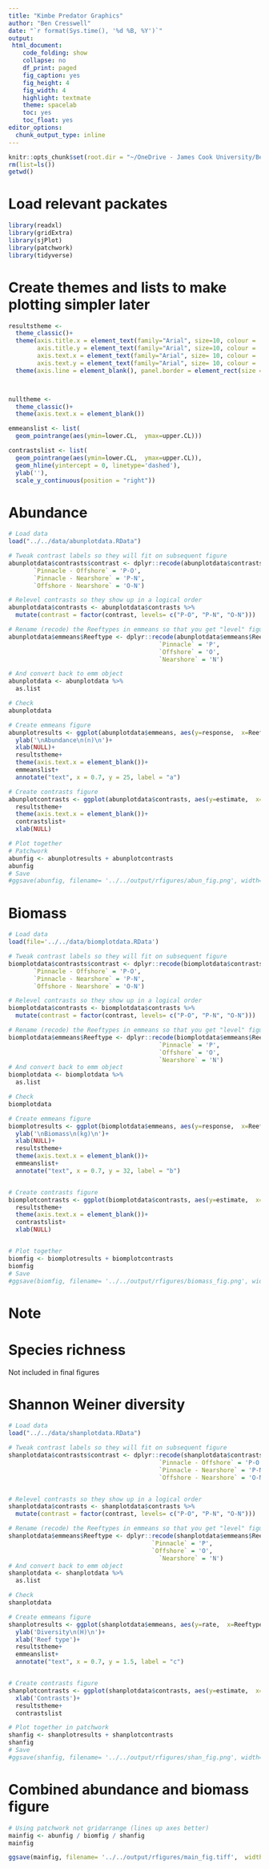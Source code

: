 ```yaml
---
title: "Kimbe Predator Graphics"
author: "Ben Cresswell"
date: "`r format(Sys.time(), '%d %B, %Y')`"
output: 
 html_document:
    code_folding: show
    collapse: no
    df_print: paged
    fig_caption: yes
    fig_height: 4
    fig_width: 4
    highlight: textmate
    theme: spacelab
    toc: yes
    toc_float: yes
editor_options: 
  chunk_output_type: inline
---
```


```r
knitr::opts_chunk$set(root.dir = "~/OneDrive - James Cook University/Ben PhD/Data & analysis/KimbePreds/", echo = TRUE)
rm(list=ls())
getwd()
```


# Load relevant packates
```r
library(readxl)
library(gridExtra)
library(sjPlot)
library(patchwork)
library(tidyverse)
```


# Create themes and lists to make plotting simpler later
```r
resultstheme <-
  theme_classic()+
  theme(axis.title.x = element_text(family="Arial", size=10, colour = 'black', vjust = -0.5),
        axis.title.y = element_text(family="Arial", size=10, colour = 'black', vjust=0),
        axis.text.x = element_text(family="Arial", size= 10, colour = 'black', angle=0, vjust = 0),
        axis.text.y = element_text(family="Arial", size= 10, colour = 'black'))+
  theme(axis.line = element_blank(), panel.border = element_rect(size = 1, fill = "transparent")) 



nulltheme <- 
  theme_classic()+
  theme(axis.text.x = element_blank())

emmeanslist <- list(
  geom_pointrange(aes(ymin=lower.CL,  ymax=upper.CL)))

contrastslist <- list(
  geom_pointrange(aes(ymin=lower.CL,  ymax=upper.CL)),
  geom_hline(yintercept = 0, linetype='dashed'),
  ylab(''),
  scale_y_continuous(position = "right"))
```


# Abundance
```r
# Load data
load("../../data/abunplotdata.RData")

# Tweak contrast labels so they will fit on subsequent figure
abunplotdata$contrasts$contrast <- dplyr::recode(abunplotdata$contrasts$contrast,
       `Pinnacle - Offshore` = 'P-O',
       `Pinnacle - Nearshore` = 'P-N',
       `Offshore - Nearshore` = 'O-N')

# Relevel contrasts so they show up in a logical order
abunplotdata$contrasts <- abunplotdata$contrasts %>% 
  mutate(contrast = factor(contrast, levels= c("P-O", "P-N", "O-N")))

# Rename (recode) the Reeftypes in emmeans so that you get "level" figures
abunplotdata$emmeans$Reeftype <- dplyr::recode(abunplotdata$emmeans$Reeftype,
                                          `Pinnacle` = 'P',
                                          `Offshore` = 'O',
                                          `Nearshore` = 'N')

# And convert back to emm object
abunplotdata <- abunplotdata %>% 
  as.list

# Check
abunplotdata

# Create emmeans figure
abunplotresults <- ggplot(abunplotdata$emmeans, aes(y=response,  x=Reeftype)) +
  ylab('\nAbundance\n(n)\n')+
  xlab(NULL)+
  resultstheme+
  theme(axis.text.x = element_blank())+
  emmeanslist+
  annotate("text", x = 0.7, y = 25, label = "a")

# Create contrasts figure
abunplotcontrasts <- ggplot(abunplotdata$contrasts, aes(y=estimate,  x=contrast)) +
  resultstheme+
  theme(axis.text.x = element_blank())+
  contrastslist+
  xlab(NULL)

# Plot together
# Patchwork
abunfig <- abunplotresults + abunplotcontrasts
abunfig
# Save
#ggsave(abunfig, filename= '../../output/rfigures/abun_fig.png', width=7,  height=2, dpi = 500 )
```


# Biomass

```r
# Load data
load(file='../../data/biomplotdata.RData')

# Tweak contrast labels so they will fit on subsequent figure
biomplotdata$contrasts$contrast <- dplyr::recode(biomplotdata$contrasts$contrast,
       `Pinnacle - Offshore` = 'P-O',
       `Pinnacle - Nearshore` = 'P-N',
       `Offshore - Nearshore` = 'O-N')

# Relevel contrasts so they show up in a logical order
biomplotdata$contrasts <- biomplotdata$contrasts %>% 
  mutate(contrast = factor(contrast, levels= c("P-O", "P-N", "O-N")))

# Rename (recode) the Reeftypes in emmeans so that you get "level" figures
biomplotdata$emmeans$Reeftype <- dplyr::recode(biomplotdata$emmeans$Reeftype,
                                          `Pinnacle` = 'P',
                                          `Offshore` = 'O',
                                          `Nearshore` = 'N')
# And convert back to emm object
biomplotdata <- biomplotdata %>% 
  as.list

# Check
biomplotdata

# Create emmeans figure
biomplotresults <- ggplot(biomplotdata$emmeans, aes(y=response,  x=Reeftype)) +
  ylab('\nBiomass\n(kg)\n')+
  xlab(NULL)+
  resultstheme+
  theme(axis.text.x = element_blank())+
  emmeanslist+
  annotate("text", x = 0.7, y = 32, label = "b")


# Create contrasts figure
biomplotcontrasts <- ggplot(biomplotdata$contrasts, aes(y=estimate,  x=contrast)) +
  resultstheme+
  theme(axis.text.x = element_blank())+
  contrastslist+
  xlab(NULL)


# Plot together
biomfig <- biomplotresults + biomplotcontrasts
biomfig
# Save
#ggsave(biomfig, filename= '../../output/rfigures/biomass_fig.png', width=7,  height=2, dpi = 500 )


```

# Note

# Species richness
Not included in final figures


# Shannon Weiner diversity
```r
# Load data
load("../../data/shanplotdata.RData")

# Tweak contrast labels so they will fit on subsequent figure
shanplotdata$contrasts$contrast <- dplyr::recode(shanplotdata$contrasts$contrast,
                                          `Pinnacle - Offshore` = 'P-O',
                                          `Pinnacle - Nearshore` = 'P-N',
                                          `Offshore - Nearshore` = 'O-N')


# Relevel contrasts so they show up in a logical order
shanplotdata$contrasts <- shanplotdata$contrasts %>% 
  mutate(contrast = factor(contrast, levels= c("P-O", "P-N", "O-N")))

# Rename (recode) the Reeftypes in emmeans so that you get "level" figures
shanplotdata$emmeans$Reeftype <- dplyr::recode(shanplotdata$emmeans$Reeftype,
                                        `Pinnacle` = 'P',
                                        `Offshore` = 'O',
                                          `Nearshore` = 'N')
# And convert back to emm object
shanplotdata <- shanplotdata %>% 
  as.list

# Check
shanplotdata

# Create emmeans figure
shanplotresults <- ggplot(shanplotdata$emmeans, aes(y=rate,  x=Reeftype)) +
  ylab('Diversity\n(H)\n')+
  xlab('Reef type')+
  resultstheme+
  emmeanslist+
  annotate("text", x = 0.7, y = 1.5, label = "c")


# Create contrasts figure
shanplotcontrasts <- ggplot(shanplotdata$contrasts, aes(y=estimate,  x=contrast)) +
  xlab('Contrasts')+
  resultstheme+
  contrastslist

# Plot together in patchwork
shanfig <- shanplotresults + shanplotcontrasts
shanfig
# Save
#ggsave(shanfig, filename= '../../output/rfigures/shan_fig.png', width=7,  height=2, dpi = 500 )
```



# Combined abundance and biomass figure
```r
# Using patchwork not gridarrange (lines up axes better)
mainfig <- abunfig / biomfig / shanfig
mainfig

ggsave(mainfig, filename= '../../output/rfigures/main_fig.tiff',  width = 174, height = 174, units = "mm", dpi = 600)

```



